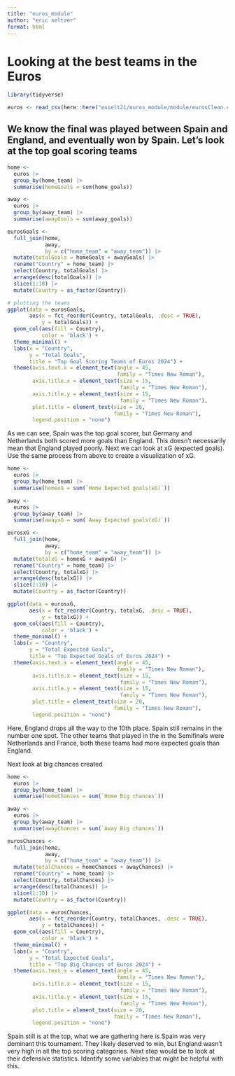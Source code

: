 ```yaml
---
title: "euros_module"
author: "eric seltzer"
format: html
---
```


# Looking at the best teams in the Euros
```r
library(tidyverse)
```

```r
euros <- read_csv(here::here("esselt21/euros_module/module/eurosClean.csv"))
```
## We know the final was played between Spain and England, and eventually won by Spain. Let's look at the top goal scoring teams
```r
home <-
  euros |>
  group_by(home_team) |>
  summarise(homeGoals = sum(home_goals))

away <-
  euros |>
  group_by(away_team) |>
  summarise(awayGoals = sum(away_goals))

eurosGoals <-
  full_join(home,
            away,
            by = c("home_team" = "away_team")) |>
  mutate(totalGoals = homeGoals + awayGoals) |>
  rename("Country" = home_team) |>
  select(Country, totalGoals) |>
  arrange(desc(totalGoals)) |>
  slice(1:10) |>
  mutate(Country = as_factor(Country))
```

```r
# plotting the teams
ggplot(data = eurosGoals,
       aes(x = fct_reorder(Country, totalGoals, .desc = TRUE),
           y = totalGoals)) +
  geom_col(aes(fill = Country),
           color = 'black') +
  theme_minimal() +
  labs(x = "Country",
       y = "Total Goals",
       title = "Top Goal Scoring Teams of Euros 2024") +
  theme(axis.text.x = element_text(angle = 45,
                                   family = "Times New Roman"),
        axis.title.x = element_text(size = 15,
                                    family = "Times New Roman"),
        axis.title.y = element_text(size = 15,
                                    family = "Times New Roman"),
        plot.title = element_text(size = 20,
                                  family = "Times New Roman"),
        legend.position = "none")
```

As we can see, Spain was the top goal scorer, but Germany and Netherlands both scored more goals than England. This doesn't necessarily mean that England played poorly. Next we can look at xG (expected goals). Use the same process from above to create a visualization of xG.
```r
home <-
  euros |>
  group_by(home_team) |>
  summarise(homexG = sum(`Home Expected goals(xG)`))

away <-
  euros |>
  group_by(away_team) |>
  summarise(awayxG = sum(`Away Expected goals(xG)`))

eurosxG <-
  full_join(home,
            away,
            by = c("home_team" = "away_team")) |>
  mutate(totalxG = homexG + awayxG) |>
  rename("Country" = home_team) |>
  select(Country, totalxG) |>
  arrange(desc(totalxG)) |>
  slice(1:10) |>
  mutate(Country = as_factor(Country))
```

```r
ggplot(data = eurosxG,
       aes(x = fct_reorder(Country, totalxG, .desc = TRUE),
           y = totalxG)) +
  geom_col(aes(fill = Country),
           color = 'black') +
  theme_minimal() +
  labs(x = "Country",
       y = "Total Expected Goals",
       title = "Top Expected Goals of Euros 2024") +
  theme(axis.text.x = element_text(angle = 45,
                                   family = "Times New Roman"),
        axis.title.x = element_text(size = 15,
                                    family = "Times New Roman"),
        axis.title.y = element_text(size = 15,
                                    family = "Times New Roman"),
        plot.title = element_text(size = 20,
                                  family = "Times New Roman"),
        legend.position = "none")
```

Here, England drops all the way to the 10th place. Spain still remains in the number one spot. The other teams that played in the in the Semifinals were Netherlands and France, both these teams had more expected goals than England.

Next look at big chances created
```r
home <-
  euros |>
  group_by(home_team) |>
  summarise(homeChances = sum(`Home Big chances`))

away <-
  euros |>
  group_by(away_team) |>
  summarise(awayChances = sum(`Away Big chances`))

eurosChances <-
  full_join(home,
            away,
            by = c("home_team" = "away_team")) |>
  mutate(totalChances = homeChances + awayChances) |>
  rename("Country" = home_team) |>
  select(Country, totalChances) |>
  arrange(desc(totalChances)) |>
  slice(1:10) |>
  mutate(Country = as_factor(Country))
```

```r
ggplot(data = eurosChances,
       aes(x = fct_reorder(Country, totalChances, .desc = TRUE),
           y = totalChances)) +
  geom_col(aes(fill = Country),
           color = 'black') +
  theme_minimal() +
  labs(x = "Country",
       y = "Total Expected Goals",
       title = "Top Big Chances of Euros 2024") +
  theme(axis.text.x = element_text(angle = 45,
                                   family = "Times New Roman"),
        axis.title.x = element_text(size = 15,
                                    family = "Times New Roman"),
        axis.title.y = element_text(size = 15,
                                    family = "Times New Roman"),
        plot.title = element_text(size = 20,
                                  family = "Times New Roman"),
        legend.position = "none")
```

Spain still is at the top, what we are gathering here is Spain was very dominant this tournament. They likely deserved to win, but England wasn't very high in all the top scoring categories. Next step would be to look at their defensive statistics. Identify some variables that might be helpful with this. 
